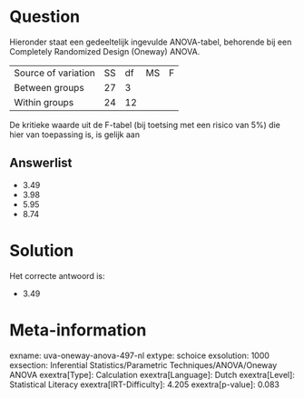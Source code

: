 Question
========

Hieronder staat een gedeeltelijk ingevulde ANOVA-tabel, behorende bij
een Completely Randomized Design (Oneway) ANOVA.

  --------------------- ---- ---- ---- ---
  Source of variation   SS   df   MS   F
  Between groups        27   3         
  Within groups         24   12        
  --------------------- ---- ---- ---- ---

De kritieke waarde uit de F-tabel (bij toetsing met een risico van 5%)
die hier van toepassing is, is gelijk aan


Answerlist
----------

* 3.49
* 3.98
* 5.95
* 8.74

Solution
========

Het correcte antwoord is: 

* 3.49

Meta-information
================
exname: uva-oneway-anova-497-nl
extype: schoice
exsolution: 1000
exsection: Inferential Statistics/Parametric Techniques/ANOVA/Oneway ANOVA
exextra[Type]: Calculation
exextra[Language]: Dutch
exextra[Level]: Statistical Literacy
exextra[IRT-Difficulty]: 4.205
exextra[p-value]: 0.083
